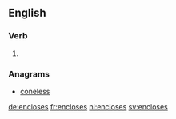 ==English==

===Verb===
{{head|en}}

# {{en-third-person singular of|enclose}}

===Anagrams===
* [[coneless#English|coneless]]

[[de:encloses]]
[[fr:encloses]]
[[nl:encloses]]
[[sv:encloses]]